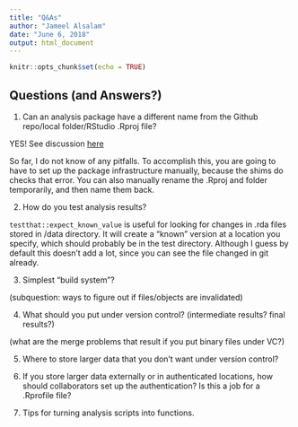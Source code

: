 ```yaml
---
title: "Q&As"
author: "Jameel Alsalam"
date: "June 6, 2018"
output: html_document
---
```


```r
knitr::opts_chunk$set(echo = TRUE)
```

## Questions (and Answers?)

1) Can an analysis package have a different name from the Github repo/local folder/RStudio .Rproj file?

YES! See discussion [here](https://community.rstudio.com/t/analysis-package-naming-or-can-package-name-differ-from-rproj-name/9421/2)

So far, I do not know of any pitfalls. To accomplish this, you are going to have to set up the package infrastructure manually, because the shims do checks that error. You can also manually rename the .Rproj and folder temporarily, and then name them back.


2) How do you test analysis results?

`testthat::expect_known_value` is useful for looking for changes in .rda files stored in /data directory. It will create a "known" version at a location you specify, which should probably be in the test directory. Although I guess by default this doesn't add a lot, since you can see the file changed in git already.


3) Simplest "build system"?

(subquestion: ways to figure out if files/objects are invalidated)

4) What should you put under version control? (intermediate results? final results?)

(what are the merge problems that result if you put binary files under VC?)



5) Where to store larger data that you don't want under version control?



6) If you store larger data externally or in authenticated locations, how should collaborators set up the authentication? Is this a job for a .Rprofile file?


7) Tips for turning analysis scripts into functions.

